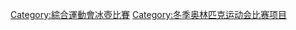 {{Commonscat|Curling at the Olympics}}

[[Category:綜合運動會冰壺比賽|Category:綜合運動會冰壺比賽]]
[[Category:冬季奥林匹克运动会比赛项目|Category:冬季奥林匹克运动会比赛项目]]
